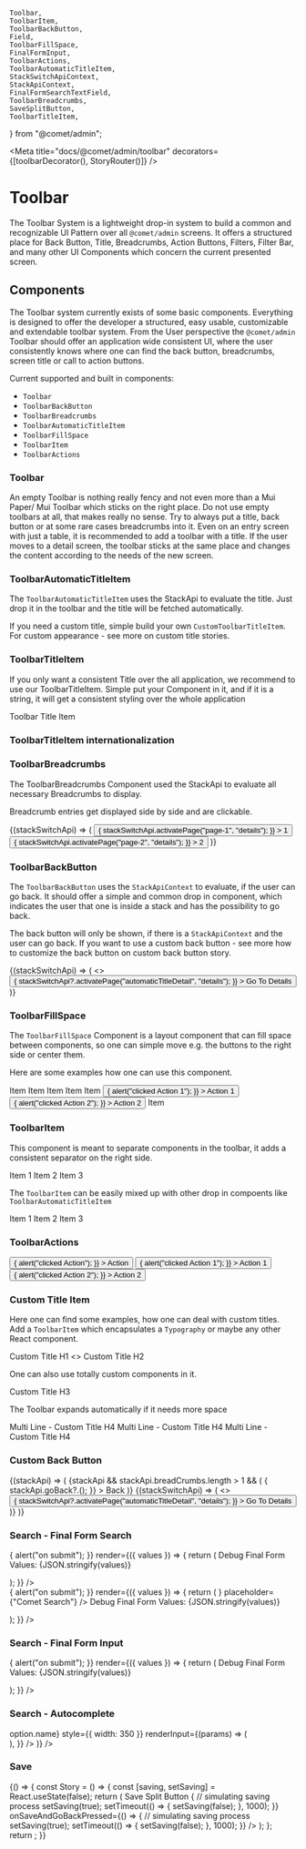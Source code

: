     Toolbar,
    ToolbarItem,
    ToolbarBackButton,
    Field,
    ToolbarFillSpace,
    FinalFormInput,
    ToolbarActions,
    ToolbarAutomaticTitleItem,
    StackSwitchApiContext,
    StackApiContext,
    FinalFormSearchTextField,
    ToolbarBreadcrumbs,
    SaveSplitButton,
    ToolbarTitleItem,
} from "@comet/admin";


<Meta title="docs/@comet/admin/toolbar" decorators={[toolbarDecorator(), StoryRouter()]} />

# Toolbar

The Toolbar System is a lightweight drop-in system to build a common and recognizable UI Pattern over all `@comet/admin` screens. It offers a structured place for Back Button, Title, Breadcrumbs, Action Buttons, Filters, Filter Bar, and many other UI Components which concern the current presented screen.

## Components

The Toolbar system currently exists of some basic components. Everything is designed to offer the developer a structured, easy usable, customizable and extendable toolbar system. From the User perspective the `@comet/admin` Toolbar should offer an application wide consistent UI, where the user consistently knows where one can find the back button, breadcrumbs, screen title or call to action buttons.

Current supported and built in components:

-   `Toolbar`
-   `ToolbarBackButton`
-   `ToolbarBreadcrumbs`
-   `ToolbarAutomaticTitleItem`
-   `ToolbarFillSpace`
-   `ToolbarItem`
-   `ToolbarActions`

### Toolbar

An empty Toolbar is nothing really fency and not even more than a Mui Paper/ Mui Toolbar which sticks on the right place. Do not use empty toolbars at all, that makes really no sense. Try to always put a title, back button or at some rare cases breadcrumbs into it. Even on an entry screen with just a table, it is recommended to add a toolbar with a title. If the user moves to a detail screen, the toolbar sticks at the same place and changes the content according to the needs of the new screen.

<Canvas>
    <Story name="Toolbar - Empty">
        <Toolbar />
    </Story>
</Canvas>

### ToolbarAutomaticTitleItem

The `ToolbarAutomaticTitleItem` uses the StackApi to evaluate the title. Just drop it in the toolbar and the title will be fetched automatically.

If you need a custom title, simple build your own `CustomToolbarTitleItem`. For custom appearance - see more on custom title stories.

<Canvas>
    <Story name="ToolbarAutomaticTitleItem">
        <Toolbar>
            <ToolbarAutomaticTitleItem />
        </Toolbar>
    </Story>
</Canvas>

### ToolbarTitleItem

If you only want a consistent Title over the all application, we recommend to use our ToolbarTitleItem. Simple put your Component in it, and if it is a string, it will get a consistent styling over the whole application

<Canvas>
    <Story name="ToolbarTitleItem">
        <Toolbar>
            <ToolbarTitleItem>Toolbar Title Item</ToolbarTitleItem>
        </Toolbar>
    </Story>
</Canvas>

### ToolbarTitleItem internationalization

<Canvas>
    <Story name="Localized Title">
        <Toolbar>
            <ToolbarTitleItem>
                <FormattedMessage id={"storybook.toolbartitleitem.title"} defaultMessage={"Localized Title"} />
            </ToolbarTitleItem>
        </Toolbar>
    </Story>
</Canvas>

### ToolbarBreadcrumbs

The ToolbarBreadcrumbs Component used the StackApi to evaluate all necessary Breadcrumbs to display.

Breadcrumb entries get displayed side by side and are clickable.

<Canvas>
    <Story name="Toolbar - Breadcrumbs">
        <Toolbar>
            <ToolbarBackButton />
            <ToolbarBreadcrumbs />
            <ToolbarFillSpace />
            <ToolbarActions>
                <StackSwitchApiContext.Consumer>
                    {(stackSwitchApi) => (
                        <Grid container spacing={4}>
                            <Grid item>
                                <Button
                                    color={"primary"}
                                    variant={"contained"}
                                    onClick={() => {
                                        stackSwitchApi.activatePage("page-1", "details");
                                    }}
                                >
                                    1
                                </Button>
                            </Grid>
                            <Grid item>
                                <Button
                                    color={"primary"}
                                    variant={"contained"}
                                    onClick={() => {
                                        stackSwitchApi.activatePage("page-2", "details");
                                    }}
                                >
                                    2
                                </Button>
                            </Grid>
                        </Grid>
                    )}
                </StackSwitchApiContext.Consumer>
            </ToolbarActions>
        </Toolbar>
    </Story>
</Canvas>

### ToolbarBackButton

The `ToolbarBackButton` uses the `StackApiContext` to evaluate, if the user can go back. It should offer a simple and common drop in component, which indicates the user that one is inside a stack and has the possibility to go back.

The back button will only be shown, if there is a `StackApiContext` and the user can go back. If you want to use a custom back button - see more how to customize the back button on custom back button story.

<Canvas>
    <Story name="Toolbar - Back Button">
        <Toolbar>
            <ToolbarBackButton />
            <ToolbarAutomaticTitleItem />
            <ToolbarFillSpace />
            <ToolbarActions>
                <StackSwitchApiContext.Consumer>
                    {(stackSwitchApi) => (
                        <>
                            <Button
                                variant={"contained"}
                                color={"primary"}
                                onClick={() => {
                                    stackSwitchApi?.activatePage("automaticTitleDetail", "details");
                                }}
                            >
                                <Typography>Go To Details</Typography>
                            </Button>
                        </>
                    )}
                </StackSwitchApiContext.Consumer>
            </ToolbarActions>
        </Toolbar>
    </Story>
</Canvas>

### ToolbarFillSpace

The `ToolbarFillSpace` Component is a layout component that can fill space between components, so one can simple move e.g. the buttons to the right side or center them.

Here are some examples how one can use this component.

<Canvas>
    <Story name="Fill Space - left">
        <Toolbar>
            <ToolbarFillSpace />
            <ToolbarItem>
                <Typography>Item</Typography>
            </ToolbarItem>
        </Toolbar>
    </Story>
</Canvas>

<Canvas>
    <Story name="Fill Space - left and right">
        <Toolbar>
            <ToolbarFillSpace />
            <ToolbarItem>
                <Typography>Item</Typography>
            </ToolbarItem>
            <ToolbarFillSpace />
        </Toolbar>
    </Story>
</Canvas>

<Canvas>
    <Story name="Fill Space - middle">
        <Toolbar>
            <ToolbarItem>
                <Typography>Item</Typography>
            </ToolbarItem>
            <ToolbarFillSpace />
            <ToolbarItem>
                <Typography>Item</Typography>
            </ToolbarItem>
        </Toolbar>
    </Story>
</Canvas>

<Canvas>
    <Story name="Fill Space - middle 2">
        <Toolbar>
            <ToolbarItem>
                <Typography>Item</Typography>
            </ToolbarItem>
            <ToolbarFillSpace />
            <ToolbarActions>
                <Grid container spacing={4}>
                    <Grid item>
                        <Button
                            color={"primary"}
                            variant={"contained"}
                            onClick={() => {
                                alert("clicked Action 1");
                            }}
                        >
                            Action 1
                        </Button>
                    </Grid>
                    <Grid item>
                        <Button
                            color={"secondary"}
                            variant={"contained"}
                            onClick={() => {
                                alert("clicked Action 2");
                            }}
                        >
                            Action 2
                        </Button>
                    </Grid>
                </Grid>
            </ToolbarActions>
            <ToolbarFillSpace />
            <ToolbarItem>
                <Typography>Item</Typography>
            </ToolbarItem>
        </Toolbar>
    </Story>
</Canvas>

### ToolbarItem

This component is meant to separate components in the toolbar, it adds a consistent separator on the right side.

<Canvas>
    <Story name="ToolbarItem">
        <Toolbar>
            <ToolbarItem>
                <Typography>Item 1</Typography>
            </ToolbarItem>
            <ToolbarItem>
                <Typography>Item 2</Typography>
            </ToolbarItem>
            <ToolbarItem>
                <Typography>Item 3</Typography>
            </ToolbarItem>
        </Toolbar>
    </Story>
</Canvas>

The `ToolbarItem` can be easily mixed up with other drop in compoents like `ToolbarAutomaticTitleItem`

<Canvas>
    <Story name="ToolbarItem - mixing with other Components">
        <Toolbar>
            <ToolbarItem>
                <Typography>Item 1</Typography>
            </ToolbarItem>
            <ToolbarAutomaticTitleItem />
            <ToolbarItem>
                <Typography>Item 2</Typography>
            </ToolbarItem>
            <ToolbarItem>
                <Typography>Item 3</Typography>
            </ToolbarItem>
        </Toolbar>
    </Story>
</Canvas>

### ToolbarActions

<Canvas>
    <Story name="Toolbar Actions - one Action">
        <Toolbar>
            <ToolbarAutomaticTitleItem />
            <ToolbarFillSpace />
            <ToolbarActions>
                <Button
                    color={"primary"}
                    variant={"contained"}
                    onClick={() => {
                        alert("clicked Action");
                    }}
                >
                    Action
                </Button>
            </ToolbarActions>
        </Toolbar>
    </Story>
</Canvas>

<Canvas>
    <Story name="Toolbar Actions - multiple Actions">
        <Toolbar>
            <ToolbarAutomaticTitleItem />
            <ToolbarFillSpace />
            <ToolbarActions>
                <Grid container spacing={4}>
                    <Grid item>
                        <Button
                            color={"primary"}
                            variant={"contained"}
                            onClick={() => {
                                alert("clicked Action 1");
                            }}
                        >
                            Action 1
                        </Button>
                    </Grid>
                    <Grid item>
                        <Button
                            color={"secondary"}
                            variant={"contained"}
                            onClick={() => {
                                alert("clicked Action 2");
                            }}
                        >
                            Action 2
                        </Button>
                    </Grid>
                </Grid>
            </ToolbarActions>
        </Toolbar>
    </Story>
</Canvas>

### Custom Title Item

Here one can find some examples, how one can deal with custom titles. Add a `ToolbarItem` which encapsulates a `Typography` or maybe any other React component.

<Canvas>
    <Story name="Custom Title - H1">
        <Toolbar>
            <ToolbarItem>
                <Typography variant={"h1"}>Custom Title H1</Typography>
            </ToolbarItem>
        </Toolbar>
    </Story>
</Canvas>

<Canvas>
    <Story name="Custom Title - H2">
        <Toolbar>
            <ToolbarItem>
                <>
                    <CometColor fontSize={"large"} />
                    <Typography variant={"h2"}>Custom Title H2</Typography>
                </>
            </ToolbarItem>
        </Toolbar>
    </Story>
</Canvas>

One can also use totally custom components in it.

<Canvas>
    <Story name="Custom Title - H3">
        <Toolbar>
            <div style={{ display: "flex", backgroundColor: "black", alignItems: "center", paddingLeft: 20, paddingRight: 20 }}>
                <Typography variant={"h3"} color={"primary"}>
                    Custom Title H3
                </Typography>
            </div>
        </Toolbar>
    </Story>
</Canvas>

The Toolbar expands automatically if it needs more space

<Canvas>
    <Story name="Custom Title - H4">
        <Toolbar>
            <ToolbarItem>
                <div style={{ display: "flex", flexDirection: "column" }}>
                    <Typography variant={"h4"}>Multi Line - Custom Title H4</Typography>
                    <Typography variant={"h4"}>Multi Line - Custom Title H4</Typography>
                    <Typography variant={"h4"}>Multi Line - Custom Title H4</Typography>
                </div>
            </ToolbarItem>
        </Toolbar>
    </Story>
</Canvas>

### Custom Back Button

<Canvas>
    <Story name="Toolbar - Custom Back Button">
        <StackApiContext.Consumer>
            {(stackApi) => (
                <Toolbar>
                    {stackApi && stackApi.breadCrumbs.length > 1 && (
                        <ToolbarItem>
                            <IconButton
                                color={"primary"}
                                onClick={() => {
                                    stackApi.goBack?.();
                                }}
                            >
                                <ChevronLeft fontSize={"large"} />
                                <Typography>Back</Typography>
                            </IconButton>
                        </ToolbarItem>
                    )}
                    <ToolbarFillSpace />
                    <ToolbarActions>
                        <StackSwitchApiContext.Consumer>
                            {(stackSwitchApi) => (
                                <>
                                    <Button
                                        variant={"contained"}
                                        color={"primary"}
                                        onClick={() => {
                                            stackSwitchApi?.activatePage("automaticTitleDetail", "details");
                                        }}
                                    >
                                        <Typography>Go To Details</Typography>
                                    </Button>
                                </>
                            )}
                        </StackSwitchApiContext.Consumer>
                    </ToolbarActions>
                </Toolbar>
            )}
        </StackApiContext.Consumer>
    </Story>
</Canvas>

### Search - Final Form Search

<Canvas>
    <Story name="Toolbar - Search - Final Form Search">
        <Form
            onSubmit={() => {
                alert("on submit");
            }}
            render={({ values }) => {
                return (
                    <form>
                        <Toolbar>
                            <ToolbarItem>
                                <Field name="query" component={FinalFormSearchTextField} />
                            </ToolbarItem>
                            <ToolbarItem>Debug Final Form Values: {JSON.stringify(values)}</ToolbarItem>
                        </Toolbar>
                    </form>
                );
            }}
        />
    </Story>
</Canvas>

<Canvas>
    <Story name="Toolbar - Search - Final Form - Custom Icon">
        <Form
            onSubmit={() => {
                alert("on submit");
            }}
            render={({ values }) => {
                return (
                    <form>
                        <Toolbar>
                            <ToolbarItem>
                                <Field
                                    name="query"
                                    type="text"
                                    component={FinalFormSearchTextField}
                                    icon={<CometColor />}
                                    placeholder={"Comet Search"}
                                />
                            </ToolbarItem>
                            <ToolbarItem>Debug Final Form Values: {JSON.stringify(values)}</ToolbarItem>
                        </Toolbar>
                    </form>
                );
            }}
        />
    </Story>
</Canvas>

### Search - Final Form Input

<Canvas>
    <Story name="Toolbar - Search - Final Form">
        <Form
            onSubmit={() => {
                alert("on submit");
            }}
            render={({ values }) => {
                return (
                    <form>
                        <Toolbar>
                            <ToolbarItem>
                                <Field name="query" type="text" component={FinalFormInput} />
                            </ToolbarItem>
                            <ToolbarItem>Debug Final Form Values: {JSON.stringify(values)}</ToolbarItem>
                        </Toolbar>
                    </form>
                );
            }}
        />
    </Story>
</Canvas>

### Search - Autocomplete

<Canvas>
    <Story name="Toolbar - Search - Autocomplete">
        <Toolbar>
            <ToolbarItem>
                <Autocomplete
                    popupIcon={null}
                    options={[
                        { name: "Jesse Schmuck" },
                        { name: "Karie Berkman" },
                        { name: "Nena Holliman" },
                        { name: "Gustavo Snay" },
                        { name: "Jaime Santerre" },
                        { name: "Eilene Villanuev" },
                        { name: "Bernetta Kam" },
                        { name: "Amiee Galley" },
                        { name: "Sergio Dement" },
                        { name: "Lily Bellini" },
                        { name: "Isidra Wolff" },
                        { name: "Rex Mikell" },
                        { name: "Stacey Minard" },
                        { name: "Nikia Julien" },
                        { name: "Delbert Worman" },
                        { name: "Essie Delsignor" },
                        { name: "Page Vieira" },
                        { name: "Tamiko Livers" },
                        { name: "Tianna Sheeler" },
                    ]}
                    getOptionLabel={(option) => option.name}
                    style={{ width: 350 }}
                    renderInput={(params) => (
                        <TextField
                            {...params}
                            variant="outlined"
                            placeholder={"Search"}
                            InputProps={{
                                ...params.InputProps,
                                startAdornment: (
                                    <InputAdornment position="start">
                                        <div style={{ padding: 5 }}>
                                            <Search />
                                        </div>
                                    </InputAdornment>
                                ),
                            }}
                        />
                    )}
                />
            </ToolbarItem>
        </Toolbar>
    </Story>
</Canvas>

### Save

<Canvas>
    <Story name="Save">
        {() => {
            const Story = () => {
                const [saving, setSaving] = React.useState(false);
                return (
                    <Toolbar>
                        <ToolbarTitleItem>Save Split Button</ToolbarTitleItem>
                        <ToolbarFillSpace />
                        <ToolbarActions>
                            <SaveSplitButton
                                localStorageKey={"Page5.SaveSplitButton"}
                                saving={saving}
                                onSavePressed={() => {
                                    // simulating saving process
                                    setSaving(true);
                                    setTimeout(() => {
                                        setSaving(false);
                                    }, 1000);
                                }}
                                onSaveAndGoBackPressed={() => {
                                    // simulating saving process
                                    setSaving(true);
                                    setTimeout(() => {
                                        setSaving(false);
                                    }, 1000);
                                }}
                            />
                        </ToolbarActions>
                    </Toolbar>
                );
            };
            return <Story />;
        }}
    </Story>
</Canvas>
